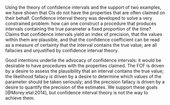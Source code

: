 Using the theory of confidence intervals and the support of two examples, we have shown that CIs do not have the properties that are often claimed on their behalf. Confidence interval theory was developed to solve a very constrained problem: how can one construct a procedure that produces intervals containing the true parameter a fixed proportion of the time?  Claims that confidence intervals yield an index of precision, that the values within them are plausible, and that the confidence coefficient can be read as a measure of certainty that the interval contains the true value, are all fallacies and unjustified by confidence interval theory.

Good intentions underlie the advocacy of confidence intervals: it would be desirable to have procedures with the properties claimed. The FCF is driven by a desire to assess the plausibility that an interval contains the true value; the likelihood fallacy is driven by a desire to determine which values of the parameter should be taken seriously; and the precision fallacy is driven by a desire to quantify the precision of the estimates. We support these goals [@Morey:etal:2014], but confidence interval theory is not the way to achieve them. 

